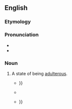 ==English==

===Etymology===
{{suffix|adulterous|ness|lang=en}}

===Pronunciation===
* {{IPA|/əˈdʌltəɹəsnəs/|lang=en}}
* {{hyphenation|adul|ter|ous|ness|lang=en}}

===Noun===
{{en-noun|-}}

# A state of being [[adulterous]].
#* {{quote-text|lang=en|year=1988|author=Richard Brown|title=James Joyce and Sexuality|page=21|passage=It is, however, apparent that Joyce made this '''adulterousness''' or pseudo-adulterousness a persistent and structurally significant element in his novel {{...}}}}
#* {{quote-text|lang=en|year=2006|author=Laura Stark|title=The Magical Self|page=401|passage=And once she had to sit one Sunday in the stocks in Nurmo church for the entire church service, on account of her terrible '''adulterousness''', and the whole time she winked flirtatiously at the men.}}
#* {{quote-text|lang=en|year=2013|author=Christopher Nadon|title=Enlightenment and Secularism|page=206|passage=In the ensuing discussion he makes two extraordinary arguments, the first linking the chastity of Americans with their political freedom and the '''adulterousness''' of Europeans with their political disorders {{...}}}}